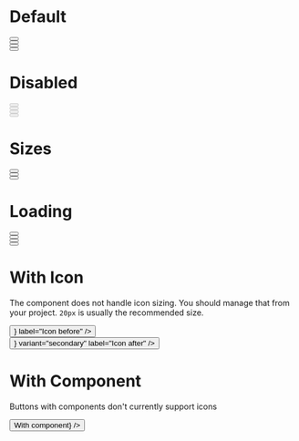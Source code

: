 
<Meta title="Button" component={Button} />

# Default

<Preview>
  <Story name="Default">
    <div>
      <div className="inline-flex">
        <Button label="Primary" />
      </div>
      <div className="inline-flex ml-2">
        <Button label="Secondary" variant="secondary" />
      </div>
      <div className="inline-flex ml-2">
        <Button label="Danger" variant="danger" />
      </div>
      <div className="inline-flex ml-2">
        <Button label="Minimal" variant="minimal" />
      </div>
    </div>
  </Story>
</Preview>

# Disabled

<Preview>
  <Story name="Disabled">
    <div>
      <div className="inline-flex">
        <Button label="Disabled" disabled />
      </div>
      <div className="inline-flex ml-2">
        <Button label="Disabled" variant="secondary" disabled />
      </div>
      <div className="inline-flex ml-2">
        <Button label="Disabled" variant="danger" disabled />
      </div>
      <div className="inline-flex ml-2">
        <Button label="Disabled" variant="minimal" disabled />
      </div>
    </div>
  </Story>
</Preview>

# Sizes

<Preview>
  <Story name="Size">
    <div>
      <div>
        <Button label="Default" />
      </div>
      <div className="mt-2">
        <Button label="Large" large />
      </div>
      <div className="mt-2">
        <Button label="Block large" block large />
      </div>
    </div>
  </Story>
</Preview>

# Loading

<Preview>
  <Story name="Loading">
    <div>
      <div className="inline-flex">
        <Button label="Loading" isLoading={true} />
      </div>
      <div className="inline-flex ml-2">
        <Button label="Loading" variant="secondary" isLoading={true} />
      </div>
      <div className="inline-flex ml-2">
        <Button label="Loading" variant="danger" isLoading={true} />
      </div>
      <div className="inline-flex ml-2">
        <Button label="Loading" variant="minimal" isLoading={false} />
      </div>
    </div>
  </Story>
</Preview>

# With Icon

The component does not handle icon sizing. You should manage that from your project. `20px` is usually the recommended size.

<Preview>
  <Story name="With Icon">
    <div>
      <div>
        <Button iconBefore={<Icon />} label="Icon before" />
      </div>
      <div className="mt-2">
        <Button iconAfter={<Icon />} variant="secondary" label="Icon after" />
      </div>
    </div>
  </Story>
</Preview>

# With Component

Buttons with components don't currently support icons

<Preview>
  <Story name="With Component">
    <Button component={<a href="javascript:void()">With component</a>} />
  </Story>
</Preview>
